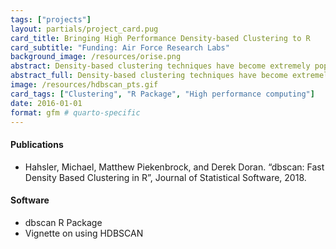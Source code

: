 ```yaml
---
tags: ["projects"]
layout: partials/project_card.pug
card_title: Bringing High Performance Density-based Clustering to R
card_subtitle: "Funding: Air Force Research Labs"
background_image: /resources/orise.png
abstract: Density-based clustering techniques have become extremely popular in the past decade. It's often conjectured that the reason for the success of these methods is due to their ability of identify 'natural groups' in data. These groups are often non-convex (in terms of shape), deviating the typical premise of 'minimal variance' that underlies parametric, model-based approaches, and often appear in very large data sets. As the era of 'Big Data' continues to rise in popularity, it seems that typical notions having access to scalable, easy-to-use, and scalable implementations of these density-based methods is paramount. In this research effort, we provide fast, state-of-the-art density-based algorithms in the form of an open-source package in R. We also provide several related density-based clustering tools to help bring make state of the art density-based clustering accessible to people with large, computationally difficult problems.
abstract_full: Density-based clustering techniques have become extremely popular in the past decade. It's often conjectured that the reason for the success of these methods is due to their ability of identify 'natural groups' in data. These groups are often non-convex (in terms of shape), deviating the typical premise of 'minimal variance' that underlies parametric, model-based approaches, and often appear in very large data sets. As the era of 'Big Data' continues to rise in popularity, it seems that typical notions having access to scalable, easy-to-use, and scalable implementations of these density-based methods is paramount. In this research effort, we provide fast, state-of-the-art density-based algorithms in the form of an open-source package in R. We also provide several related density-based clustering tools to help bring make state of the art density-based clustering accessible to people with large, computationally difficult problems.
image: /resources/hdbscan_pts.gif
card_tags: ["Clustering", "R Package", "High performance computing"]
date: 2016-01-01
format: gfm # quarto-specific 
---
```



:::{.flex .items-center .px-2 .py-1 .bg-gray-100}
  <h4 class="font-bold bg-gray-100"> Publications </h4>
:::

:::{.p-2 .overflow-auto .px-4 .py-2 .bg-white-100}
:::{.lisc-desc .text-sm .space-y-2}
  - Hahsler, Michael, Matthew Piekenbrock, and Derek Doran. "dbscan: Fast Density Based Clustering in R", Journal of Statistical Software, 2018.
:::
:::

:::{.flex .items-center .px-2 .py-1 .bg-gray-100}
  <h4 class="font-bold bg-gray-100"> Software </h4>
:::

:::{.p-2 .overflow-auto .px-4 .py-2 .bg-white-100}
:::{.lisc-desc .text-sm .space-y-2}
  - dbscan R Package 
  - Vignette on using HDBSCAN
:::
:::